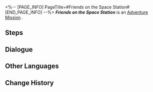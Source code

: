 <%-- [PAGE_INFO]
PageTitle=#Friends on the Space Station#
[END_PAGE_INFO] --%>
{{Stub|Dialogue, characters, and location(s)}}
{{Mission Infobox
|id            = 4050024
|title         = 
|image         = Mission Friends on the Space Station.png
|type          = Adventure
|event_name    = 
|chapter       = 
|requirements  = 
|summary       = <!--official mission summary from Fate's Atlas-->
|characters    = <!--characters that appear in this mission-->
|startLocation = <!--location as it intially appears on the mission screen-->
|world         = <!--i.e. Penacony-->
|area          = <!--i.e. A Child's Dream-->
|prev          = 
|next          = 
|exp           = 
|credits       = 8000
|stellarJade   = 
|other         = {{Card List|Adventure Log*1; Vortex of Wind*1|delim=;}}
}}
'''''Friends on the Space Station''''' is an [[Adventure Mission]]<!--in [world]-->.

==Steps==


<!--
==Gameplay Notes==

--><!--
==Trial Character==

-->
==Dialogue==
{{Stub Dialogue}}
{{Dialogue Start}}
:{{tx}}
{{Dialogue End}}

==Other Languages==
{{Other Languages
|en   = Friends on the Space Station
|zhs  = 空间站的伙伴们
|zht  = 太空站的夥伴們
|ja   = 宇宙ステーションの仲間たち
|ko   = 우주정거장 친구들
|es   = Los amigos de la Estación Espacial
|fr   = Amis de la station spatiale
|ru   = Друзья на космической станции
|th   = สหายจากสถานีอวกาศ
|vi   = Đồng Hành Của Trạm Không Gian
|de   = Freunde auf der Raumstation
|id   = Teman-Teman dari Stasiun Luar Angkasa
|pt   = Amigos na Estação Espacial
}}

==Change History==
{{Change History|1.0}}
